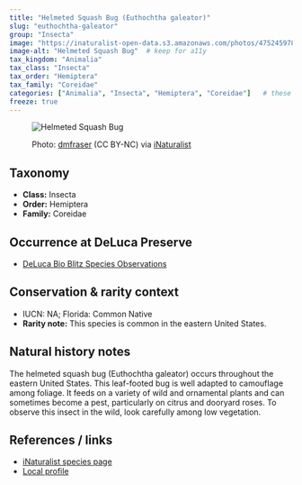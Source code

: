```yaml
---
title: "Helmeted Squash Bug (Euthochtha galeator)"
slug: "euthochtha-galeator"
group: "Insecta"
image: "https://inaturalist-open-data.s3.amazonaws.com/photos/475245978/large.jpeg"        # keep for thumbnails
image-alt: "Helmeted Squash Bug"  # keep for a11y
tax_kingdom: "Animalia"
tax_class: "Insecta"
tax_order: "Hemiptera"
tax_family: "Coreidae"
categories: ["Animalia", "Insecta", "Hemiptera", "Coreidae"]   # these drive the chips + filtering
freeze: true
---
```


<figure class="species-figure">

<img src="https://inaturalist-open-data.s3.amazonaws.com/photos/475245978/large.jpeg" alt="Helmeted Squash Bug" class="species-photo"/>

<figcaption class="photo-credit">

Photo: <a href="https://www.inaturalist.org/people/dmfraser">dmfraser</a> (CC BY-NC) via <a href="https://www.inaturalist.org/observations/264657977">iNaturalist</a>

</figcaption>

</figure>

## Taxonomy

-   **Class:** Insecta
-   **Order:** Hemiptera
-   **Family:** Coreidae

## Occurrence at DeLuca Preserve

-   [DeLuca Bio Blitz Species Observations](https://www.inaturalist.org/observations/?project_id=annual-uf-ifas-deluca-bioblitz-data&taxon_id=119697)

## Conservation & rarity context

-   IUCN: NA; Florida: Common Native
-   **Rarity note:** This species is common in the eastern United States.

## Natural history notes

The helmeted squash bug (Euthochtha galeator) occurs throughout the eastern United States. This leaf-footed bug is well adapted to camouflage among foliage. It feeds on a variety of wild and ornamental plants and can sometimes become a pest, particularly on citrus and dooryard roses. To observe this insect in the wild, look carefully among low vegetation. 

## References / links

-   [iNaturalist species page](https://www.inaturalist.org/taxa/119697-Euthochtha-galeator#taxonomy-tab)
-   [Local profile](https://edis.ifas.ufl.edu/publication/IN570)
